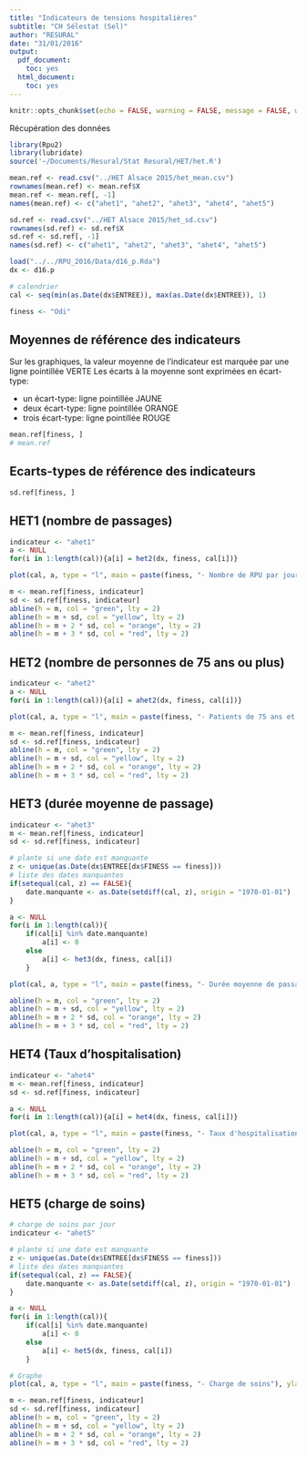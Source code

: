 ```yaml
---
title: "Indicateurs de tensions hospitalières"
subtitle: "CH Sélestat (Sel)"
author: "RESURAL"
date: "31/01/2016"
output:
  pdf_document:
    toc: yes
  html_document:
    toc: yes
---
```


```r
knitr::opts_chunk$set(echo = FALSE, warning = FALSE, message = FALSE, width = 80, size = "small")
```


Récupération des données
```r
library(Rpu2)
library(lubridate)
source('~/Documents/Resural/Stat Resural/HET/het.R')

mean.ref <- read.csv("../HET Alsace 2015/het_mean.csv")
rownames(mean.ref) <- mean.ref$X
mean.ref <- mean.ref[, -1]
names(mean.ref) <- c("ahet1", "ahet2", "ahet3", "ahet4", "ahet5")

sd.ref <- read.csv("../HET Alsace 2015/het_sd.csv")
rownames(sd.ref) <- sd.ref$X
sd.ref <- sd.ref[, -1]
names(sd.ref) <- c("ahet1", "ahet2", "ahet3", "ahet4", "ahet5")

load("../../RPU_2016/Data/d16_p.Rda")
dx <- d16.p

# calendrier
cal <- seq(min(as.Date(dx$ENTREE)), max(as.Date(dx$ENTREE)), 1)

finess <- "Odi"
```

Moyennes de référence des indicateurs
-------------------------------------

Sur les graphiques, la valeur moyenne de l'indicateur est marquée par une ligne pointillée VERTE
Les écarts à la moyenne sont exprimées en écart-type:

- un écart-type: ligne pointillée JAUNE
- deux écart-type: ligne pointillée ORANGE
- trois écart-type: ligne pointillée ROUGE

```r
mean.ref[finess, ]
# mean.ref
```

Ecarts-types de référence des indicateurs
-------------------------------------
```r
sd.ref[finess, ]
```

HET1 (nombre de passages)
-------------------------
```r
indicateur <- "ahet1"
a <- NULL
for(i in 1:length(cal)){a[i] = het2(dx, finess, cal[i])}

plot(cal, a, type = "l", main = paste(finess, "- Nombre de RPU par jour"), ylab = "Nb. de patients")

m <- mean.ref[finess, indicateur]
sd <- sd.ref[finess, indicateur]
abline(h = m, col = "green", lty = 2)
abline(h = m + sd, col = "yellow", lty = 2)
abline(h = m + 2 * sd, col = "orange", lty = 2)
abline(h = m + 3 * sd, col = "red", lty = 2)
```


HET2 (nombre de personnes de 75 ans ou plus)
--------------------------------------------
```r
indicateur <- "ahet2"
a <- NULL
for(i in 1:length(cal)){a[i] = ahet2(dx, finess, cal[i])}

plot(cal, a, type = "l", main = paste(finess, "- Patients de 75 ans et plus"), ylab = "Nb. de patients", ylim = c(0,35))

m <- mean.ref[finess, indicateur]
sd <- sd.ref[finess, indicateur]
abline(h = m, col = "green", lty = 2)
abline(h = m + sd, col = "yellow", lty = 2)
abline(h = m + 2 * sd, col = "orange", lty = 2)
abline(h = m + 3 * sd, col = "red", lty = 2)
```

HET3 (durée moyenne de passage)
-------------------------------
```r
indicateur <- "ahet3"
m <- mean.ref[finess, indicateur]
sd <- sd.ref[finess, indicateur]

# plante si une date est manquante
z <- unique(as.Date(dx$ENTREE[dx$FINESS == finess]))
# liste des dates manquantes
if(setequal(cal, z) == FALSE){
    date.manquante <- as.Date(setdiff(cal, z), origin = "1970-01-01")
}

a <- NULL
for(i in 1:length(cal)){
    if(cal[i] %in% date.manquante)
        a[i] <- 0
    else
        a[i] <- het3(dx, finess, cal[i])
    }

plot(cal, a, type = "l", main = paste(finess, "- Durée moyenne de passage par jour"), ylab = "Temps (minutes)", xlab = "", ylim = c(min(a) - 30, max(a) + 30))

abline(h = m, col = "green", lty = 2)
abline(h = m + sd, col = "yellow", lty = 2)
abline(h = m + 2 * sd, col = "orange", lty = 2)
abline(h = m + 3 * sd, col = "red", lty = 2)
```


HET4 (Taux d'hospitalisation)
-----------------------------
```r
indicateur <- "ahet4"
m <- mean.ref[finess, indicateur]
sd <- sd.ref[finess, indicateur]

a <- NULL
for(i in 1:length(cal)){a[i] = het4(dx, finess, cal[i])}

plot(cal, a, type = "l", main = paste(finess, "- Taux d'hospitalisation par jour"), ylab = "% hospitalisation", xlab = "", ylim = c(0, 0.5))

abline(h = m, col = "green", lty = 2)
abline(h = m + sd, col = "yellow", lty = 2)
abline(h = m + 2 * sd, col = "orange", lty = 2)
abline(h = m + 3 * sd, col = "red", lty = 2)
```


HET5 (charge de soins)
----------------------

```r
# charge de soins par jour
indicateur <- "ahet5"

# plante si une date est manquante
z <- unique(as.Date(dx$ENTREE[dx$FINESS == finess]))
# liste des dates manquantes
if(setequal(cal, z) == FALSE){
    date.manquante <- as.Date(setdiff(cal, z), origin = "1970-01-01")
}

a <- NULL
for(i in 1:length(cal)){
    if(cal[i] %in% date.manquante)
        a[i] <- 0
    else
        a[i] <- het5(dx, finess, cal[i])
    }

# Graphe
plot(cal, a, type = "l", main = paste(finess, "- Charge de soins"), ylab = "Nb. de patients présents à 15 h", ylim = c(0, max(a) + 10))

m <- mean.ref[finess, indicateur]
sd <- sd.ref[finess, indicateur]
abline(h = m, col = "green", lty = 2)
abline(h = m + sd, col = "yellow", lty = 2)
abline(h = m + 2 * sd, col = "orange", lty = 2)
abline(h = m + 3 * sd, col = "red", lty = 2)

```

